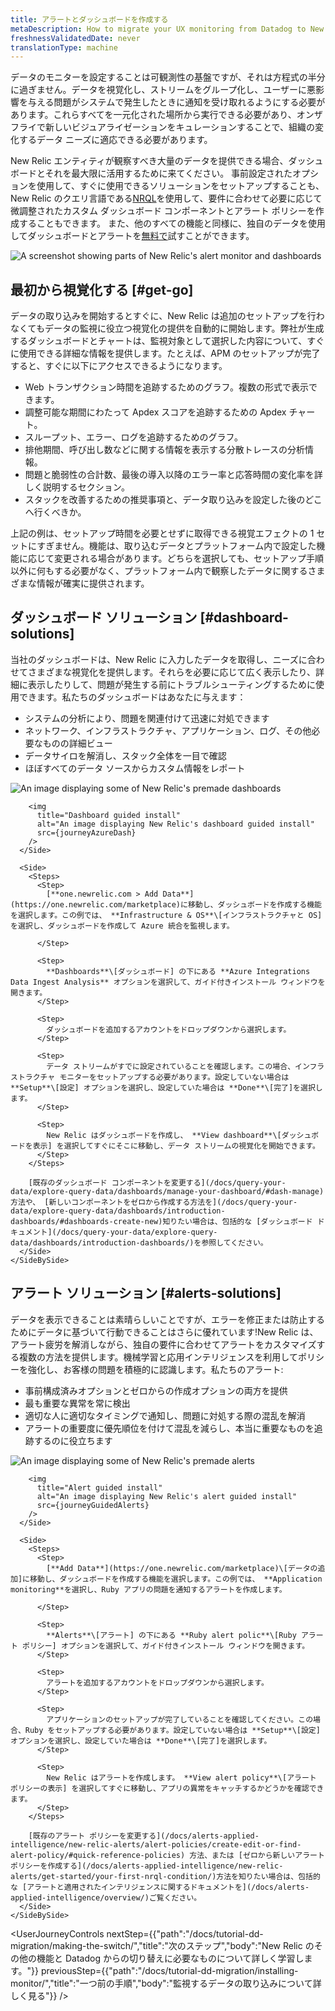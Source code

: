 ```yaml
---
title: アラートとダッシュボードを作成する
metaDescription: How to migrate your UX monitoring from Datadog to New Relic.
freshnessValidatedDate: never
translationType: machine
---
```









データのモニターを設定することは可観測性の基盤ですが、それは方程式の半分に過ぎません。データを視覚化し、ストリームをグループ化し、ユーザーに悪影響を与える問題がシステムで発生したときに通知を受け取れるようにする必要があります。これらすべてを一元化された場所から実行できる必要があり、オンザフライで新しいビジュアライゼーションをキュレーションすることで、組織の変化するデータ ニーズに適応できる必要があります。

New Relic エンティティが観察すべき大量のデータを提供できる場合、ダッシュボードと<InlinePopover type="alerts"/>それを最大限に活用するために来てください。 事前設定されたオプションを使用して、すぐに使用できるソリューションをセットアップすることも、New Relic のクエリ言語である[NRQL](/docs/query-your-data/nrql-new-relic-query-language/get-started/introduction-nrql-new-relics-query-language/)を使用して、要件に合わせて必要に応じて微調整されたカスタム ダッシュボード コンポーネントとアラート ポリシーを作成することもできます。 また、他のすべての機能と同様に、独自のデータを使用してダッシュボードとアラートを[無料で](https://newrelic.com/signup)試すことができます。

<img
  title="Alerts-and-dash"
  alt="A screenshot showing parts of New Relic's alert monitor and dashboards"
  src={journeyAlertsAndDash}
/>

## 最初から視覚化する [#get-go]

データの取り込みを開始するとすぐに、New Relic は追加のセットアップを行わなくてもデータの監視に役立つ視覚化の提供を自動的に開始します。弊社が生成するダッシュボードとチャートは、監視対象として選択した内容について、すぐに使用できる詳細な情報を提供します。たとえば、APM のセットアップが完了すると、すぐに以下にアクセスできるようになります。

* Web トランザクション時間を追跡するためのグラフ。複数の形式で表示できます。
* 調整可能な期間にわたって Apdex スコアを追跡するための Apdex チャート。
* スループット、エラー、ログを追跡するためのグラフ。
* 排他期間、呼び出し数などに関する情報を表示する分散トレースの分析情報。
* 問題と脆弱性の合計数、最後の導入以降のエラー率と応答時間の変化率を詳しく説明するセクション。
* スタックを改善するための推奨事項と、データ取り込みを設定した後のどこへ行くべきか。

上記の例は、セットアップ時間を必要とせずに取得できる視覚エフェクトの 1 セットにすぎません。機能は、取り込むデータとプラットフォーム内で設定した機能に応じて変更される場合があります。どちらを選択しても、セットアップ手順以外に何もする必要がなく、プラットフォーム内で観察したデータに関するさまざまな情報が確実に提供されます。

## ダッシュボード ソリューション [#dashboard-solutions]

当社のダッシュボードは、New Relic に入力したデータを取得し、ニーズに合わせてさまざまな視覚化を提供します。それらを必要に応じて広く表示したり、詳細に表示したりして、問題が発生する前にトラブルシューティングするために使用できます。私たちのダッシュボードはあなたに与えます：

* システムの分析により、問題を関連付けて迅速に対処できます
* ネットワーク、インフラストラクチャ、アプリケーション、ログ、その他必要なものの詳細ビュー
* データサイロを解消し、スタック全体を一目で確認
* ほぼすべてのデータ ソースからカスタム情報をレポート

<CollapserGroup>
  <Collapser
    id="dash-install"
    title="既製のダッシュボードをインストールする"
  >
    <SideBySide>
      <Side>
        <img
          title="Premade dashboards"
          alt="An image displaying some of New Relic's premade dashboards"
          src={journeyInfraDash}
        />

        <img
          title="Dashboard guided install"
          alt="An image displaying New Relic's dashboard guided install"
          src={journeyAzureDash}
        />
      </Side>

      <Side>
        <Steps>
          <Step>
            [**one.newrelic.com > Add Data**](https://one.newrelic.com/marketplace)に移動し、ダッシュボードを作成する機能を選択します。この例では、 **Infrastructure & OS**\[インフラストラクチャと OS]を選択し、ダッシュボードを作成して Azure 統合を監視します。  

          </Step>

          <Step>
            **Dashboards**\[ダッシュボード] の下にある **Azure Integrations Data Ingest Analysis** オプションを選択して、ガイド付きインストール ウィンドウを開きます。
          </Step>

          <Step>
            ダッシュボードを追加するアカウントをドロップダウンから選択します。
          </Step>

          <Step>
            データ ストリームがすでに設定されていることを確認します。この場合、インフラストラクチャ モニターをセットアップする必要があります。設定していない場合は **Setup**\[設定] オプションを選択し、設定していた場合は **Done**\[完了]を選択します。
          </Step>

          <Step>
            New Relic はダッシュボードを作成し、 **View dashboard**\[ダッシュボードを表示] を選択してすぐにそこに移動し、データ ストリームの視覚化を開始できます。
          </Step>
        </Steps>

        [既存のダッシュボード コンポーネントを変更する](/docs/query-your-data/explore-query-data/dashboards/manage-your-dashboard/#dash-manage) 方法や、 [新しいコンポーネントをゼロから作成する方法を](/docs/query-your-data/explore-query-data/dashboards/introduction-dashboards/#dashboards-create-new)知りたい場合は、包括的な [ダッシュボード ドキュメント](/docs/query-your-data/explore-query-data/dashboards/introduction-dashboards/)を参照してください。
      </Side>
    </SideBySide>
  </Collapser>
</CollapserGroup>

## アラート ソリューション [#alerts-solutions]

データを表示できることは素晴らしいことですが、エラーを修正または防止するためにデータに基づいて行動できることはさらに優れています!New Relic は、アラート疲労を解消しながら、独自の要件に合わせてアラートをカスタマイズする複数の方法を提供します。機械学習と応用インテリジェンスを利用してポリシーを強化し、お客様の問題を積極的に認識します。私たちのアラート:

* 事前構成済みオプションとゼロからの作成オプションの両方を提供
* 最も重要な異常を常に検出
* 適切な人に適切なタイミングで通知し、問題に対処する際の混乱を解消
* アラートの重要度に優先順位を付けて混乱を減らし、本当に重要なものを追跡するのに役立ちます

<CollapserGroup>
  <Collapser
    id="alerts-install"
    title="既製のアラートをインストールする"
  >
    <SideBySide>
      <Side>
        <img
          title="Premade alerts"
          alt="An image displaying some of New Relic's premade alerts"
          src={journeyPremadeAlerts}
        />

        <img
          title="Alert guided install"
          alt="An image displaying New Relic's alert guided install"
          src={journeyGuidedAlerts}
        />
      </Side>

      <Side>
        <Steps>
          <Step>
            [**Add Data**](https://one.newrelic.com/marketplace)\[データの追加]に移動し、ダッシュボードを作成する機能を選択します。この例では、 **Application monitoring**を選択し、Ruby アプリの問題を通知するアラートを作成します。  

          </Step>

          <Step>
            **Alerts**\[アラート] の下にある **Ruby alert polic**\[Ruby アラート ポリシー] オプションを選択して、ガイド付きインストール ウィンドウを開きます。
          </Step>

          <Step>
            アラートを追加するアカウントをドロップダウンから選択します。
          </Step>

          <Step>
            アプリケーションのセットアップが完了していることを確認してください。この場合、Ruby をセットアップする必要があります。設定していない場合は **Setup**\[設定] オプションを選択し、設定していた場合は **Done**\[完了]を選択します。
          </Step>

          <Step>
            New Relic はアラートを作成します。 **View alert policy**\[アラート ポリシーの表示] を選択してすぐに移動し、アプリの異常をキャッチするかどうかを確認できます。
          </Step>
        </Steps>

        [既存のアラート ポリシーを変更する](/docs/alerts-applied-intelligence/new-relic-alerts/alert-policies/create-edit-or-find-alert-policy/#quick-reference-policies) 方法、または [ゼロから新しいアラート ポリシーを作成する](/docs/alerts-applied-intelligence/new-relic-alerts/get-started/your-first-nrql-condition/)方法を知りたい場合は、包括的な [アラートと適用されたインテリジェンスに関するドキュメントを](/docs/alerts-applied-intelligence/overview/)ご覧ください。
      </Side>
    </SideBySide>
  </Collapser>
</CollapserGroup>

<UserJourneyControls
  nextStep={{"path":"/docs/tutorial-dd-migration/making-the-switch/","title":"次のステップ","body":"New Relic のその他の機能と Datadog からの切り替えに必要なものについて詳しく学習します。"}}
  previousStep={{"path":"/docs/tutorial-dd-migration/installing-monitor/","title":"一つ前の手順","body":"監視するデータの取り込みについて詳しく見る"}}
/>